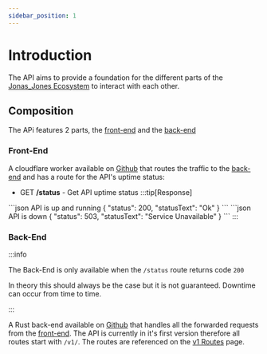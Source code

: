 ```yaml
---
sidebar_position: 1
---
```



# Introduction

The API aims to provide a foundation for the different parts of the [Jonas_Jones Ecosystem](/jj_ecosystem) to interact with each other.

## Composition

The APi features 2 parts, the [front-end](#front-end) and the [back-end](#back-end)

### Front-End

A cloudflare worker available on [Github](https://github.com/JonasunderscoreJones/api-worker/) that routes the traffic to the [back-end](#back-end) and has a route for the API's uptime status:

- GET **/status** - Get API uptime status
:::tip[Response]
<Tabs>
    <TabItem value="200" label="200">
```json
API is up and running
{
    "status": 200,
    "statusText": "Ok"
}
```
    </TabItem>
    <TabItem value="503" label="503">
```json
API is down
{
    "status": 503,
    "statusText": "Service Unavailable"
}
```
    </TabItem>
</Tabs>
:::

### Back-End

:::info

The Back-End is only available when the `/status` route returns code `200`

In theory this should always be the case but it is not guaranteed. Downtime can occur from time to time.

:::

A Rust back-end available on [Github](https://github.com/JonasunderscoreJones/jonas_jones-api) that handles all the forwarded requests from the [front-end](#front-end). The API is currently in it's first version therefore all routes start with `/v1/`. The routes are referenced on the [v1 Routes](/category/v1-routes) page.



